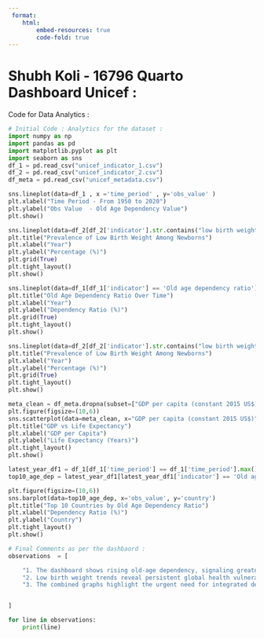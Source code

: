 ---
 format:
    html:
        embed-resources: true
        code-fold: true
---



# Shubh Koli  - 16796 Quarto Dashboard Unicef :

Code for Data Analytics : 
```{python}
# Initial Code : Analytics for the dataset : 
import numpy as np
import pandas as pd
import matplotlib.pyplot as plt
import seaborn as sns
df_1 = pd.read_csv("unicef_indicator_1.csv")
df_2 = pd.read_csv("unicef_indicator_2.csv")
df_meta = pd.read_csv("unicef_metadata.csv")
```


```{python}
sns.lineplot(data=df_1 , x ='time_period' , y='obs_value' )
plt.xlabel("Time Period - From 1950 to 2020")
plt.ylabel("Obs Value  - Old Age Dependency Value")
plt.show()
```


```{python}

sns.lineplot(data=df_2[df_2['indicator'].str.contains("low birth weight", case=False)], x='time_period', y='obs_value', legend=False)
plt.title("Prevalence of Low Birth Weight Among Newborns")
plt.xlabel("Year")
plt.ylabel("Percentage (%)")
plt.grid(True)
plt.tight_layout()
plt.show()

```


```{python}

sns.lineplot(data=df_1[df_1['indicator'] == 'Old age dependency ratio'], x='time_period', y='obs_value', legend=False)
plt.title("Old Age Dependency Ratio Over Time")
plt.xlabel("Year")
plt.ylabel("Dependency Ratio (%)")
plt.grid(True)
plt.tight_layout()
plt.show()

```



```{python}

sns.lineplot(data=df_2[df_2['indicator'].str.contains("low birth weight", case=False)], x='time_period', y='obs_value',legend=False)
plt.title("Prevalence of Low Birth Weight Among Newborns")
plt.xlabel("Year")
plt.ylabel("Percentage (%)")
plt.grid(True)
plt.tight_layout()
plt.show()

```






```{python}
meta_clean = df_meta.dropna(subset=["GDP per capita (constant 2015 US$)", "Life expectancy at birth, total (years)"])
plt.figure(figsize=(10,6))
sns.scatterplot(data=meta_clean, x="GDP per capita (constant 2015 US$)", y="Life expectancy at birth, total (years)", hue="country", legend=False)
plt.title("GDP vs Life Expectancy")
plt.xlabel("GDP per Capita")
plt.ylabel("Life Expectancy (Years)")
plt.tight_layout()
plt.show()

```





````{python}

latest_year_df1 = df_1[df_1['time_period'] == df_1['time_period'].max()]
top10_age_dep = latest_year_df1[latest_year_df1['indicator'] == 'Old age dependency ratio'].sort_values(by='obs_value', ascending=False).head(10)

plt.figure(figsize=(10,6))
sns.barplot(data=top10_age_dep, x='obs_value', y='country')
plt.title("Top 10 Countries by Old Age Dependency Ratio")
plt.xlabel("Dependency Ratio (%)")
plt.ylabel("Country")
plt.tight_layout()
plt.show()

````


```{python}
# Final Comments as per the dashbaord : 
observations  = [

    "1. The dashboard shows rising old-age dependency, signaling greater economic pressures over time.",
    "2. Low birth weight trends reveal persistent global health vulnerabilities among newborns. ",
    "3. The combined graphs highlight the urgent need for integrated demographic and health policies. "


]

for line in observations:
    print(line)

```

